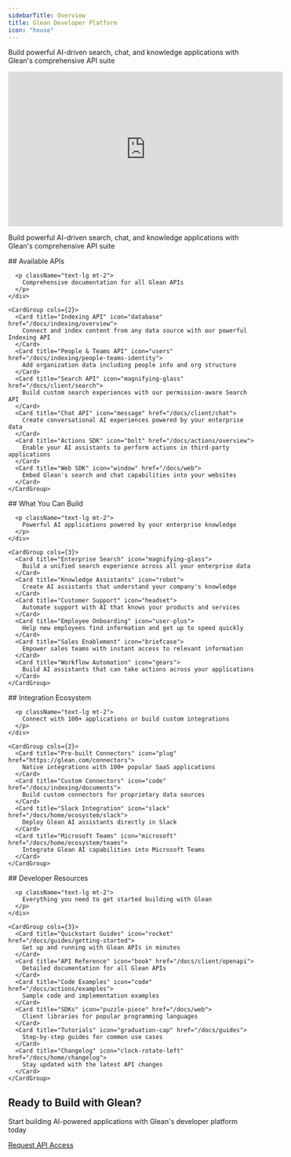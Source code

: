 ```yaml
---
sidebarTitle: Overview
title: Glean Developer Platform
icon: "house"
---
```


Build powerful AI-driven search, chat, and knowledge applications with Glean's comprehensive API suite

<Frame>
  <iframe width="560" height="315" src="https://www.youtube.com/embed/VqspygBClOg?si=Qv4Jd-gcwYiC0Fwc" title="YouTube video player" frameborder="0" allow="accelerometer; autoplay; clipboard-write; encrypted-media; gyroscope; picture-in-picture; web-share" referrerpolicy="strict-origin-when-cross-origin" allowfullscreen></iframe>
</Frame>

Build powerful AI-driven search, chat, and knowledge applications with Glean's comprehensive API suite

<div className="flex flex-col gap-1">

  <section className="api-reference">
    <div className="text-center mb-8">
      ## Available APIs

      <p className="text-lg mt-2">
        Comprehensive documentation for all Glean APIs
      </p>
    </div>

    <CardGroup cols={2}>
      <Card title="Indexing API" icon="database" href="/docs/indexing/overview">
        Connect and index content from any data source with our powerful Indexing API
      </Card>
      <Card title="People & Teams API" icon="users" href="/docs/indexing/people-teams-identity">
        Add organization data including people info and org structure
      </Card>
      <Card title="Search API" icon="magnifying-glass" href="/docs/client/search">
        Build custom search experiences with our permission-aware Search API
      </Card>
      <Card title="Chat API" icon="message" href="/docs/client/chat">
        Create conversational AI experiences powered by your enterprise data
      </Card>
      <Card title="Actions SDK" icon="bolt" href="/docs/actions/overview">
        Enable your AI assistants to perform actions in third-party applications
      </Card>
      <Card title="Web SDK" icon="window" href="/docs/web">
        Embed Glean's search and chat capabilities into your websites
      </Card>
    </CardGroup>
  </section>

  <section className="use-cases">
    <div className="text-center mb-8">
      ## What You Can Build

      <p className="text-lg mt-2">
        Powerful AI applications powered by your enterprise knowledge
      </p>
    </div>

    <CardGroup cols={3}>
      <Card title="Enterprise Search" icon="magnifying-glass">
        Build a unified search experience across all your enterprise data
      </Card>
      <Card title="Knowledge Assistants" icon="robot">
        Create AI assistants that understand your company's knowledge
      </Card>
      <Card title="Customer Support" icon="headset">
        Automate support with AI that knows your products and services
      </Card>
      <Card title="Employee Onboarding" icon="user-plus">
        Help new employees find information and get up to speed quickly
      </Card>
      <Card title="Sales Enablement" icon="briefcase">
        Empower sales teams with instant access to relevant information
      </Card>
      <Card title="Workflow Automation" icon="gears">
        Build AI assistants that can take actions across your applications
      </Card>
    </CardGroup>
  </section>

  <section className="integration-ecosystem">
    <div className="text-center mb-8">
      ## Integration Ecosystem

      <p className="text-lg mt-2">
        Connect with 100+ applications or build custom integrations
      </p>
    </div>

    <CardGroup cols={2}>
      <Card title="Pre-built Connectors" icon="plug" href="https://glean.com/connectors">
        Native integrations with 100+ popular SaaS applications
      </Card>
      <Card title="Custom Connectors" icon="code" href="/docs/indexing/documents">
        Build custom connectors for proprietary data sources
      </Card>
      <Card title="Slack Integration" icon="slack" href="/docs/home/ecosystem/slack">
        Deploy Glean AI assistants directly in Slack
      </Card>
      <Card title="Microsoft Teams" icon="microsoft" href="/docs/home/ecosystem/teams">
        Integrate Glean AI capabilities into Microsoft Teams
      </Card>
    </CardGroup>
  </section>

  <section className="developer-resources">
    <div className="text-center mb-8">
      ## Developer Resources

      <p className="text-lg mt-2">
        Everything you need to get started building with Glean
      </p>
    </div>

    <CardGroup cols={3}>
      <Card title="Quickstart Guides" icon="rocket" href="/docs/guides/getting-started">
        Get up and running with Glean APIs in minutes
      </Card>
      <Card title="API Reference" icon="book" href="/docs/client/openapi">
        Detailed documentation for all Glean APIs
      </Card>
      <Card title="Code Examples" icon="code" href="/docs/actions/examples">
        Sample code and implementation examples
      </Card>
      <Card title="SDKs" icon="puzzle-piece" href="/docs/web">
        Client libraries for popular programming languages
      </Card>
      <Card title="Tutorials" icon="graduation-cap" href="/docs/guides">
        Step-by-step guides for common use cases
      </Card>
      <Card title="Changelog" icon="clock-rotate-left" href="/docs/home/changelog">
        Stay updated with the latest API changes
      </Card>
    </CardGroup>
  </section>

  <section className="cta-section text-center p-8 rounded-lg bg-gradient-to-r from-blue-500 to-purple-600">
    <h2 className="text-3xl font-bold mb-4">Ready to Build with Glean?</h2>
    <p className="text-xl mb-6">Start building AI-powered applications with Glean's developer platform today</p>
    <div className="flex justify-center">
      <a href="https://glean.com/request-demo" className="btn-outline-white">Request API Access</a>
    </div>
  </section>

</div>